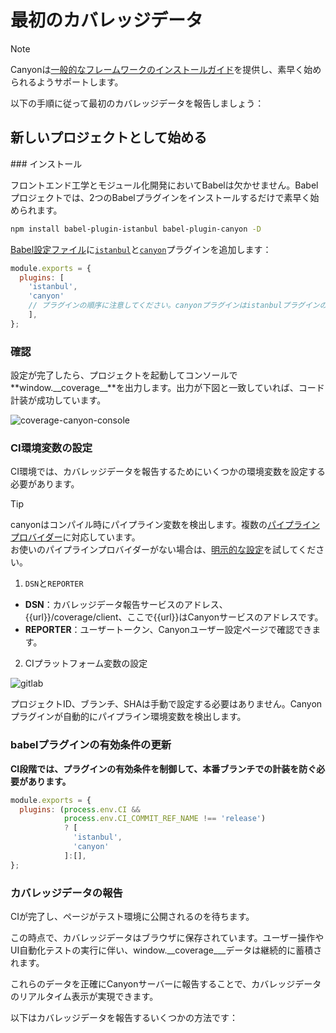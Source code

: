 
# 最初のカバレッジデータ

> [!NOTE]
>
> Canyonは[一般的なフレームワークのインストールガイド](/docs/installation/getting-started)を提供し、素早く始められるようサポートします。

以下の手順に従って最初のカバレッジデータを報告しましょう：

## 新しいプロジェクトとして始める

<Steps>
  ### インストール

フロントエンド工学とモジュール化開発においてBabelは欠かせません。Babelプロジェクトでは、2つのBabelプラグインをインストールするだけで素早く始められます。

```sh npm2yarn
npm install babel-plugin-istanbul babel-plugin-canyon -D
```

[Babel設定ファイル](https://babeljs.io/docs/config-files#configuration-file-types)に[`istanbul`](https://www.npmjs.com/package/babel-plugin-istanbul)と[`canyon`](https://www.npmjs.com/package/babel-plugin-canyon)プラグインを追加します：

  ```js filename="babel.config.js" {3,4} copy
  module.exports = {
    plugins: [
      'istanbul',
      'canyon'
      // プラグインの順序に注意してください。canyonプラグインはistanbulプラグインの後に配置する必要があります
      ],
  };
  ```

### 確認

設定が完了したら、プロジェクトを起動してコンソールで**window.\_\_coverage\_\_**を出力します。出力が下図と一致していれば、コード計装が成功しています。

![coverage-canyon-console](https://cdn.jsdelivr.net/gh/canyon-project/assets/docs/static/docs/getting-started/first-coverage/coverage-canyon-console.png)

### CI環境変数の設定

CI環境では、カバレッジデータを報告するためにいくつかの環境変数を設定する必要があります。

> [!TIP]
>
> canyonはコンパイル時にパイプライン変数を検出します。複数の[パイプラインプロバイダー](/docs/reference/provider)に対応しています。<br/>
> お使いのパイプラインプロバイダーがない場合は、[明示的な設定](/docs/ecosystem/babel-plugin-canyon#配置)を試してください。


1. `DSN`と`REPORTER`

- **DSN**：カバレッジデータ報告サービスのアドレス、\{\{url\}\}/coverage/client、ここで\{\{url\}\}はCanyonサービスのアドレスです。
- **REPORTER**：ユーザートークン、Canyonユーザー設定ページで確認できます。

2. CIプラットフォーム変数の設定

![gitlab](https://cdn.jsdelivr.net/gh/canyon-project/assets/docs/static/docs/getting-started/first-coverage/gitlab-var-config.png)

<Callout type="info" emoji="ℹ️">
  プロジェクトID、ブランチ、SHAは手動で設定する必要はありません。Canyonプラグインが自動的にパイプライン環境変数を検出します。
</Callout>

  ### babelプラグインの有効条件の更新

  __CI段階では、プラグインの有効条件を制御して、本番ブランチでの計装を防ぐ必要があります。__

  ```js {2,3} copy
  module.exports = {
    plugins: (process.env.CI &&
              process.env.CI_COMMIT_REF_NAME !== 'release')
              ? [
                'istanbul',
                'canyon'
              ]:[],
  };
  ```

  ### カバレッジデータの報告

  CIが完了し、ページがテスト環境に公開されるのを待ちます。

  この時点で、カバレッジデータはブラウザに保存されています。ユーザー操作やUI自動化テストの実行に伴い、window.__coverage___データは継続的に蓄積されます。

  これらのデータを正確にCanyonサーバーに報告することで、カバレッジデータのリアルタイム表示が実現できます。


  以下はカバレッジデータを報告するいくつかの方法です：

  <Cards>
  <Cards.Card
    title="UI自動化テスト"
    href="/docs/end-to-end-testing/playwright"
  />
  <Cards.Card
    title="手動テスト"
    href="/docs/ecosystem/canyon-extension"
  />
</Cards>
</Steps>

